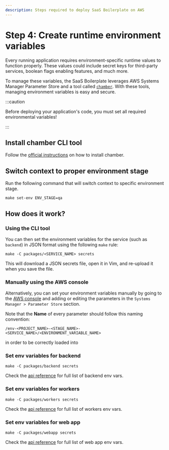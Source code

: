 ```yaml
---
description: Steps required to deploy SaaS Boilerplate on AWS
---
```


# Step 4: Create runtime environment variables

Every running application requires environment-specific runtime values to function properly. These values could include
secret keys for third-party services, boolean flags enabling features, and much more.

To manage these variables, the SaaS Boilerplate leverages AWS Systems Manager Parameter Store and a tool called
[`chamber`](https://github.com/segmentio/chamber). With these tools, managing environment variables is easy and secure.

:::caution

Before deploying your application's code, you must set all required environmental variables!

:::

## Install chamber CLI tool

Follow the [official instructions](https://github.com/segmentio/chamber#installing) on how to install chamber.

## Switch context to proper environment stage

Run the following command that will switch context to specific environment stage.

```shell
make set-env ENV_STAGE=qa
```

## How does it work?

### Using the CLI tool

You can then set the environment variables for the service (such as `backend`) in JSON format using the following `make` rule:

```shell
make -C packages/<SERVICE_NAME> secrets
```

This will download a JSON secrets file, open it in Vim, and re-upload it when you save the file.

### Manually using the AWS console

Alternatively, you can set your environment variables manually by going to the
[AWS console](https://console.aws.amazon.com/) and adding or editing the parameters in the
`Systems Manager > Parameter Store` section.

Note that the **Name** of every parameter should follow this naming convention:

```
/env-<PROJECT_NAME>-<STAGE_NAME>-<SERVICE_NAME>/<ENVIRONMENT_VARIABLE_NAME>
```

in order to be correctly loaded into

### Set env variables for backend


```shell
make -C packages/backend secrets
```

<BackendEnvVars optional={false} />

Check the [api reference](../../api-reference/env#backend-service) for full list of backend env vars.

### Set env variables for workers


```shell
make -C packages/workers secrets
```

<WorkersEnvVars optional={false} />

Check the [api reference](../../api-reference/env#workers-service) for full list of workers env vars.

### Set env variables for web app


```shell
make -C packages/webapp secrets
```

<WebappEnvVars optional={false} />

Check the [api reference](../../api-reference/env#webapp-service) for full list of web app env vars.
